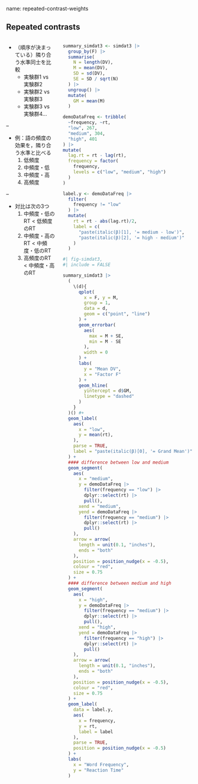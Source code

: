 name: repeated-contrast-weights

## Repeated contrasts

::: columns

:::: pull-left

- （順序が決まっている）隣り合う水準同士を比較
  - 実験群1 vs 実験群2
  - 実験群2 vs 実験群3
  - 実験群3 vs 実験群4...

--

- 例：語の頻度の効果を，隣り合う水準と比べる
    1. 低頻度
    2. 中頻度・低
    3. 中頻度・高
    4. 高頻度

--

  - 対比は次の3つ
      1. 中頻度・低のRT < 低頻度のRT
      2. 中頻度・高のRT < 中頻度・低のRT
      3. 高頻度のRT < 中頻度・高のRT

::::

:::: pull-right

```r
summary_simdat3 <- simdat3 |>
  group_by(F) |>
  summarise(
    N = length(DV),
    M = mean(DV),
    SD = sd(DV),
    SE = SD / sqrt(N)
  ) |>
  ungroup() |>
  mutate(
    GM = mean(M)
  )

demoDataFreq <- tribble(
  ~frequency, ~rt,
  "low", 267,
  "medium", 304,
  "high", 401
) |>
mutate(
  lag.rt = rt - lag(rt),
  frequency = factor(
    frequency,
    levels = c("low", "medium", "high")
  )
)

label.y <- demoDataFreq |>
  filter(
    frequency != "low"
  ) |>
  mutate(
    rt = rt - abs(lag.rt)/2,
    label = c(
      "paste(italic(β)[1], '= medium - low')",
      "paste(italic(β)[2], '= high - medium')"
    )
  )

#| fig-simdat3,
#| include = FALSE

summary_simdat3 |>
  (
    \(d){
      qplot(
        x = F, y = M,
        group = 1,
        data = d,
        geom = c("point", "line")
      ) +
      geom_errorbar(
        aes(
          max = M + SE,
          min = M - SE
        ),
        width = 0
      ) +
      labs(
        y = "Mean DV",
        x = "Factor F"
      ) +
      geom_hline(
        yintercept = d$GM,
        linetype = "dashed"
      )
    }
  )() #+
  geom_label(
    aes(
      x = "low",
      y = mean(rt),
    ),
    parse = TRUE,
    label = "paste(italic(β)[0], '= Grand Mean')"
  ) +
  #### difference between low and medium
  geom_segment(
    aes(
      x = "medium",
      y = demoDataFreq |>
        filter(frequency == "low") |>
        dplyr::select(rt) |>
        pull(),
      xend = "medium",
      yend = demoDataFreq |>
        filter(frequency == "medium") |>
        dplyr::select(rt) |>
        pull()
    ),
    arrow = arrow(
      length = unit(0.1, "inches"),
      ends = "both"
    ),
    position = position_nudge(x = -0.5),
    colour = "red",
    size = 0.75
  ) +
  #### difference between medium and high
  geom_segment(
    aes(
      x = "high",
      y = demoDataFreq |>
        filter(frequency == "medium") |>
        dplyr::select(rt) |>
        pull(),
      xend = "high",
      yend = demoDataFreq |>
        filter(frequency == "high") |>
        dplyr::select(rt) |>
        pull()
    ),
    arrow = arrow(
      length = unit(0.1, "inches"),
      ends = "both"
    ),
    position = position_nudge(x = -0.5),
    colour = "red",
    size = 0.75
  ) +
  geom_label(
    data = label.y,
    aes(
      x = frequency,
      y = rt,
      label = label
    ),
    parse = TRUE,
    position = position_nudge(x = -0.5)
  ) +
  labs(
    x = "Word Frequency",
    y = "Reaction Time"
  )
```

::::

:::
